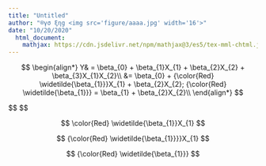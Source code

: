 ```yaml
---
title: "Untitled"
author: "®γσ ξηg <img src='figure/aaaa.jpg' width='16'>"
date: "10/20/2020"
  html_document: 
    mathjax: https://cdn.jsdelivr.net/npm/mathjax@3/es5/tex-mml-chtml.js
---
```


$$
\begin{align*}
 Y& = \beta_{0} + \beta_{1}X_{1} + \beta_{2}X_{2} + \beta_{3}X_{1}X_{2}\\ 
 &= \beta_{0} + {\color{Red} \widetilde{\beta_{1}}}X_{1} + \beta_{2}X_{2}; {\color{Red} \widetilde{\beta_{1}}} = \beta_{1} + \beta_{2}X_{2}\\
\end{align*}
$$

$$
\begin{align*}
\color{red}{x} + \color{blue}{y}\\

{\color{red} x} + {\color{blue} y}\\

\color{Red} \beta_{1}X_{1}\\

{\color{Red} \beta_{1}}X_{1}\\
\end{align*}
$$

$$
\color{Red} \widetilde{\beta_{1}}X_{1}
$$

$$
{\color{Red} \widetilde{\beta_{1}}}}X_{1}
$$

$$
{\color{Red} \widetilde{\beta_{1}}}
$$



